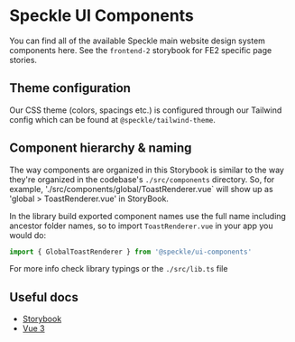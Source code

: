 
<Meta title="Overview/Introduction" />

# Speckle UI Components

You can find all of the available Speckle main website design system components here. See the `frontend-2` storybook for FE2 specific page stories.

## Theme configuration

Our CSS theme (colors, spacings etc.) is configured through our Tailwind config which can be found at `@speckle/tailwind-theme`.

## Component hierarchy & naming

The way components are organized in this Storybook is similar to the way they're organized in the codebase's `./src/components` directory.
So, for example, './src/components/global/ToastRenderer.vue` will show up as 'global > ToastRenderer.vue' in StoryBook.

In the library build exported component names use the full name including ancestor folder names, so to import `ToastRenderer.vue` in your
app you would do:

```js
import { GlobalToastRenderer } from '@speckle/ui-components'
```

For more info check library typings or the `./src/lib.ts` file

## Useful docs

- [Storybook](https://storybook.js.org/docs/7.0/vue/get-started/introduction)
- [Vue 3](https://vuejs.org/guide/introduction.html)
